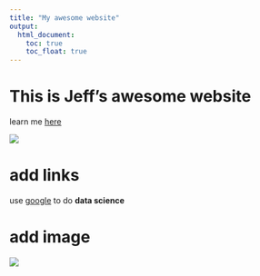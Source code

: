 ```yaml
---
title: "My awesome website"
output: 
  html_document:
    toc: true
    toc_float: true
---
```


# This is Jeff's awesome website

learn me [here](about.html)

![](https://media.giphy.com/media/drXGoW1iudhKw/giphy.gif)

# add links

use [google](https://www.google.com) to do **data science**

# add image

![](./image/Unknown.jpg)